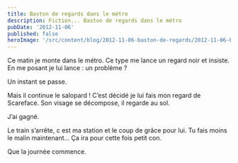 ```yaml
---
title: Baston de regards dans le métro
description: Fiction... Baston de regards dans le métro
pubDate: '2012-11-06'
published: false
heroImage: '/src/content/blog/2012-11-06-baston-de-regards/2012-11-06-baston-de-regards.jpeg'
---
```


Ce matin je monte dans le métro.
Ce type me lance un regard noir et insiste.
En me posant je lui lance : un problème ?

Un instant se passe.

Mais il continue le salopard !
C’est décidé je lui fais mon regard de Scareface.
Son visage se décompose, il regarde au sol.

J’ai gagné.

Le train s’arrête, c est ma station et le coup de grâce pour lui.
Tu fais moins le malin maintenant… Ça ira pour cette fois petit con.

Que la journée commence.
